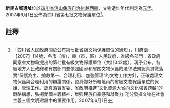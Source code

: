 {{msg:四川省文物保護單位
|名稱 = 新民古城遺址
|編號 = 24
|圖片 = 
|級別 = S7
|分類 = 
|時代 = [[元代|元代]]
|地点 = [[四川省|四川省]][[涼山彝族自治州|涼山彝族自治州]][[越西縣|越西縣]]
|坐標 =
|登錄 = 2007年6月1日
}}
'''新民古城遺址'''位於[[四川省|四川省]][[涼山彝族自治州|涼山彝族自治州]][[越西縣|越西縣]]，文物遺址年代判定為[[元代|元代]]。2007年6月1日公佈為四川省第七批文物保護單位<ref>「四川省人民政府關於公布第七批省級文物保護單位的通知」，川府函【2007】114號，各市（州）、縣（市、區）人民政府，省級各部門：省政府同意省文物局提出的第七批有級文物保護單位（共計342處），現予公布。各級地方人民政府和有關部門要依照國家和省關文物保護的法律法規認真貫徹落實“保護為主、搶救第一、合理利用、加強管理”的文物工作方針，正確處理文物保護與合理利用的辯證關係，認真做好所轄境內的省級文物保護單位的保護、管理工作。認真落實省委、省政府推進“文化資源大省向文化強省跨越”的戰略構想，弘揚愛國主義精神，增強民族自豪感和凝聚力.充分發揮文物在社會主義三個文明建設中的重要作用。2007年6月1日</ref>。
==註釋==
{{reflist}}
{{文物保護單位小作品}}